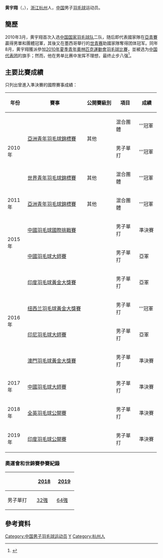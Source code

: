 {{noteTA|G1=Badminton}}
{{Infobox 羽球選手
| playername              = 黄宇翔
| image                   = File:Huang Yuxiang.jpg
| size                    = 
| caption                 = 
| birth_name              =
| date_of_birth           = {{birth_date_and_age|1993|1|25}}
| place_of_birth          = {{CHN}}[[浙江省|浙江省]][[杭州市|杭州市]]
| residence               =
| height                  = 
| weight                  = 
| handedness              = 
| country                 = {{CHN}}
| years_intldebut         =
| years_started           = 
| coach                   = 
| event                   = 男子單打
| highest_ranking         = 第22位（男單）
| date_of_highest_ranking = 2019年2月26日<ref name="ranking">[http://bwfcontent.tournamentsoftware.com/ranking/player.aspx?id=11968&player=195641 BWF World Ranking - Ranking of HUANG Yuxiang (71261))]{{en}}</ref>
| current_ranking         = 第23位（男單）
| date_of_current_ranking = 2019年10月15日<ref>[http://bwfcontent.tournamentsoftware.com/ranking/category.aspx?id=22055&category=472 - BWF世界排名榜 (9/17/2019) - Men's singles]{{en}}</ref>
| played                  = 96勝–77負（男單）
| titles                  = 
| bwf_profile             = 08924E50-C41F-4E27-95DB-6B7F9086A0CF
| bwf_id                  = 71261
| updated                 = 2019年9月17日
}}
{{MedalTableTop}}
{{MedalSport | 男子[[羽毛球|羽毛球]]}}
{{MedalCountry | {{CHN}}}}
{{MedalCompetition | [[世界青年羽毛球錦標賽|世界青年羽毛球錦標賽]]}}
{{MedalGold  | [[2010年世界青年羽毛球錦標賽|2010年 瓜達拉哈拉]] | 混合團體 }}
{{MedalCompetition | [[亞洲青年羽毛球錦標賽|亞洲青年羽毛球錦標賽]]}}
{{MedalGold  | [[2010年亞洲青年羽毛球錦標賽|2010年 吉隆坡]] | 男子單打 }}
{{MedalGold  | [[2010年亞洲青年羽毛球錦標賽|2010年 吉隆坡]] | 混合團體 }}
{{MedalGold  | [[2011年亞洲青年羽毛球錦標賽|2011年 勒克瑙]] | 混合團體 }}
{{MedalBottom}}
'''黄宇翔'''（{{lang|en|'''Huang Yuxiang'''}}，{{bd|1993年|1月25日|catIdx=H黄}}），[[浙江|浙江]][[杭州|杭州]]人，[[中国|中国]]男子[[羽毛球|羽毛球]]运动员。

== 簡歷 ==
2010年3月，黄宇翔首次入选[[中国国家羽毛球队|中国国家羽毛球队]]二队，随后即代表國家隊在[[2010年亞洲青年羽毛球錦標賽|亞青賽]]贏得男單和團體冠軍，其後又在墨西哥舉行的[[2010年世界青年羽毛球錦標賽|世青赛]]助國家隊奪得团体冠军。同年8月，黄宇翔獲派參加[[2010年夏季青年奧林匹克運動會|2010年夏季青年奧林匹克運動會]][[2010年夏季青年奧林匹克運動會羽毛球比賽|羽毛球比賽]]，並被选为[[2010年夏季青年奥林匹克运动会中国代表团|中国代表团]]的旗手；然而，他在男单比赛中发挥不理想，最终止步八强<ref>{{cite news|title=青奥中国代表团旗手黄宇翔：梦想成为羽坛奇迹|url=http://news.xinhuanet.com/sports/2011-10/18/c_122172659.htm|newspaper=新华网|date=2011-10-18}}{{dead link|date=2018年5月 |bot=InternetArchiveBot |fix-attempted=yes }}</ref>。

==主要比賽成績==
只列出曾進入準決賽的國際賽事成績：
{| class=wikitable style="text-align:center; font-size:small;" 
!width="50"|年份
!width="180"|賽事
!width="80"|公開賽級別
!width="60"|項目
!width="50"|成績
|-
!rowspan="3"|2010年
|rowspan="2"|[[2010年亞洲青年羽毛球錦標賽|亞洲青年羽毛球錦標賽]]
|rowspan="2"|其他
|混合團體
|bgcolor="gold"|'''冠軍
|-
|男子單打
|bgcolor="gold"|'''冠軍
|-
|[[2010年世界青年羽毛球錦標賽|世界青年羽毛球錦標賽]]
|其他
|混合團體
|bgcolor="gold"|'''冠軍
|-
!rowspan="1"|2011年
|[[2011年亞洲青年羽毛球錦標賽|亞洲青年羽毛球錦標賽]]
|其他
|混合團體
|bgcolor="gold"|'''冠軍
|-
!rowspan="2"|2015年
|[[2015年中國羽毛球國際挑戰賽|中國羽毛球國際挑戰賽]]
|{{BWFIC}}
|男子單打
|bgcolor="#b8860b"|準決賽
|-
|[[2015年中國羽毛球大師賽|中國羽毛球大師賽]]
|{{BWFGPG}}
|男子單打
|bgcolor="silver"|亞軍
|-
!rowspan="4"|2016年
|[[2016年印度羽毛球黃金大獎賽|印度羽毛球黃金大獎賽]]
|{{BWFGPG}}
|男子單打
|bgcolor="silver"|亞軍
|-
|[[2016年纽西兰羽毛球黄金大奖赛|纽西兰羽毛球黃金大獎賽]]
|{{BWFGPG}}
|男子單打
|bgcolor="gold"|'''冠軍
|-
|[[2016年印度尼西亞羽毛球大師賽|印尼羽毛球大師賽]]
|{{BWFGPG}}
|男子單打
|bgcolor="silver"|亞軍
|-
|[[2016年澳門羽毛球格蘭披治黃金大獎賽|澳門羽毛球黃金大獎賽]]
|{{BWFGPG}}
|男子單打
|bgcolor="#b8860b"|準決賽
|-
!rowspan="1"|2017年
|[[2017年中國羽毛球大師賽|中國羽毛球大師賽]]
|{{BWFGPG}}
|男子單打
|bgcolor="#b8860b"|準決賽
|-
!rowspan="1"|2018年
|[[2018年全英羽毛球公開賽|全英羽毛球公開賽]]
|{{BWF1000}}
|男子單打
|bgcolor="#b8860b"|準決賽
|-
!rowspan="1"|2019年
|[[2019年印度羽毛球公開賽|印度羽毛球公開賽]]
|{{BWF500}}
|男子單打
|bgcolor="#b8860b"|準決賽
|}
{{BWF賽事級別索引}}

===奧運會和世錦賽參賽紀錄===
{| class=wikitable style="text-align:center; font-size:small;" 
!
!width="50"|[[2018年世界羽毛球錦標賽|2018]]
!width="50"|[[2018年世界羽毛球錦標賽|2019]]
|-
!width="80"|男子單打
|[[2018年世界羽毛球錦標賽男子單打項目|32強]]
|[[2019年世界羽毛球錦標賽男子單打項目|64強]]
|}

==參考資料==
{{Reflist}}

{{DEFAULTSORT:Huang Yuxiang}}
[[Category:中国男子羽毛球运动员|Category:中国男子羽毛球运动员]]
[[Category:黄姓|Y]]
[[Category:杭州人|Category:杭州人]]
